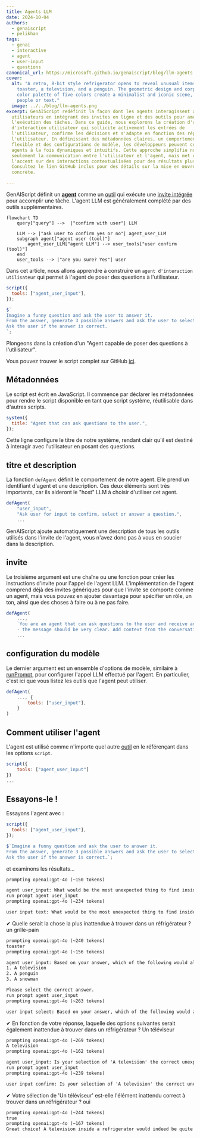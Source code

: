```yaml
---
title: Agents LLM
date: 2024-10-04
authors:
  - genaiscript
  - pelikhan
tags:
  - genai
  - interactive
  - agent
  - user-input
  - questions
canonical_url: https://microsoft.github.io/genaiscript/blog/llm-agents
cover:
  alt: "A retro, 8-bit style refrigerator opens to reveal unusual items: a
    toaster, a television, and a penguin. The geometric design and corporate
    color palette of five colors create a minimalist and iconic scene, devoid of
    people or text."
  image: ../../blog/llm-agents.png
excerpt: GenAIScript redéfinit la façon dont les agents interagissent avec les
  utilisateurs en intégrant des invites en ligne et des outils pour améliorer
  l'exécution des tâches. Dans ce guide, nous explorons la création d'un agent
  d'interaction utilisateur qui sollicite activement les entrées de
  l'utilisateur, confirme les décisions et s'adapte en fonction des réponses de
  l'utilisateur. En définissant des métadonnées claires, un comportement d'agent
  flexible et des configurations de modèle, les développeurs peuvent créer des
  agents à la fois dynamiques et intuitifs. Cette approche simplifie non
  seulement la communication entre l'utilisateur et l'agent, mais met également
  l'accent sur des interactions contextualisées pour des résultats plus précis.
  Consultez le lien GitHub inclus pour des détails sur la mise en œuvre
  concrète.

---
```



<BlogNarration />

GenAIScript définit un [**agent**](../../reference/scripts/agents/) comme un [outil](../../reference/scripts/tools/) qui exécute une [invite intégrée](../../reference/scripts/inline-prompts/) pour accomplir une tâche. L'agent LLM est généralement complété par des outils supplémentaires.

```mermaid
flowchart TD
    query["query"] -->  |"confirm with user"| LLM

    LLM --> |"ask user to confirm yes or no"| agent_user_LLM
    subgraph agent["agent user (tool)"]
        agent_user_LLM["agent LLM"] --> user_tools["user confirm (tool)"]
    end
    user_tools --> |"are you sure? Yes"| user
```

Dans cet article, nous allons apprendre à construire un `agent d'interaction utilisateur` qui permet à l'agent de poser des questions à l'utilisateur.

```js wrap
script({
  tools: ["agent_user_input"],
});

$`
Imagine a funny question and ask the user to answer it.
From the answer, generate 3 possible answers and ask the user to select the correct one.
Ask the user if the answer is correct.
`;
```

Plongeons dans la création d'un "Agent capable de poser des questions à l'utilisateur".

Vous pouvez trouver le script complet sur GitHub [ici](https://github.com/microsoft/genaiscript/blob/main/packages/cli/genaisrc/system.agent_user_input.genai.mts).

## Métadonnées

Le script est écrit en JavaScript. Il commence par déclarer les métadonnées pour rendre le script disponible en tant que script système, réutilisable dans d'autres scripts.

```js title="system.agent_user_input.genai.mjs"
system({
  title: "Agent that can ask questions to the user.",
});
```

Cette ligne configure le titre de notre système, rendant clair qu'il est destiné à interagir avec l'utilisateur en posant des questions.

## titre et description

La fonction `defAgent` définit le comportement de notre agent. Elle prend un identifiant d'agent et une description. Ces deux éléments sont très importants, car ils aideront le "host" LLM à choisir d'utiliser cet agent.

```js wrap
defAgent(
    "user_input",
    "Ask user for input to confirm, select or answer a question.",
    ...
```

GenAIScript ajoute automatiquement une description de tous les outils utilisés dans l'invite de l'agent, vous n'avez donc pas à vous en soucier dans la description.

## invite

Le troisième argument est une chaîne ou une fonction pour créer les instructions d'invite pour l'appel de l'agent LLM. L'implémentation de l'agent comprend déjà des invites génériques pour que l'invite se comporte comme un agent, mais vous pouvez en ajouter davantage pour spécifier un rôle, un ton, ainsi que des choses à faire ou à ne pas faire.

```js wrap
defAgent(
    ...,
    `You are an agent that can ask questions to the user and receive answers. Use the tools to interact with the user.
    - the message should be very clear. Add context from the conversation as needed.`,
    ...
```

## configuration du modèle

Le dernier argument est un ensemble d'options de modèle, similaire à [runPrompt](../../reference/scripts/inline-prompts/), pour configurer l'appel LLM effectué par l'agent. En particulier, c'est ici que vous listez les outils que l'agent peut utiliser.

```js 'tools: ["user_input"]' wrap
defAgent(
    ..., {
        tools: ["user_input"],
    }
)
```

## Comment utiliser l'agent

L'agent est utilisé comme n'importe quel autre [outil](../../reference/scripts/tools/) en le référençant dans les options `script`.

```js 'tools: ["agent_user_input"]'
script({
    tools: ["agent_user_input"]
})
...
```

## Essayons-le !

Essayons l'agent avec :

```js wrap
script({
  tools: ["agent_user_input"],
});

$`Imagine a funny question and ask the user to answer it.
From the answer, generate 3 possible answers and ask the user to select the correct one.
Ask the user if the answer is correct.`;
```

et examinons les résultats...

```txt wrap
prompting openai:gpt-4o (~150 tokens)

agent user_input: What would be the most unexpected thing to find inside a refrigerator?
run prompt agent user_input
prompting openai:gpt-4o (~234 tokens)

user input text: What would be the most unexpected thing to find inside a refrigerator?
```

✔ Quelle serait la chose la plus inattendue à trouver dans un réfrigérateur ? un grille-pain

```txt wrap
prompting openai:gpt-4o (~240 tokens)
toaster
prompting openai:gpt-4o (~156 tokens)

agent user_input: Based on your answer, which of the following would also be unexpected to find inside a refrigerator?
1. A television
2. A penguin
3. A snowman

Please select the correct answer.
run prompt agent user_input
prompting openai:gpt-4o (~263 tokens)

user input select: Based on your answer, which of the following would also be unexpected to find inside a refrigerator?
```

✔ En fonction de votre réponse, laquelle des options suivantes serait également inattendue à trouver dans un réfrigérateur ? Un téléviseur

```txt wrap
prompting openai:gpt-4o (~269 tokens)
A television
prompting openai:gpt-4o (~162 tokens)

agent user_input: Is your selection of 'A television' the correct unexpected item to find inside a refrigerator?
run prompt agent user_input
prompting openai:gpt-4o (~239 tokens)

user input confirm: Is your selection of 'A television' the correct unexpected item to find inside a refrigerator?
```

✔ Votre sélection de 'Un téléviseur' est-elle l'élément inattendu correct à trouver dans un réfrigérateur ? oui

```txt wrap
prompting openai:gpt-4o (~244 tokens)
true
prompting openai:gpt-4o (~167 tokens)
Great choice! A television inside a refrigerator would indeed be quite unexpected.
```
